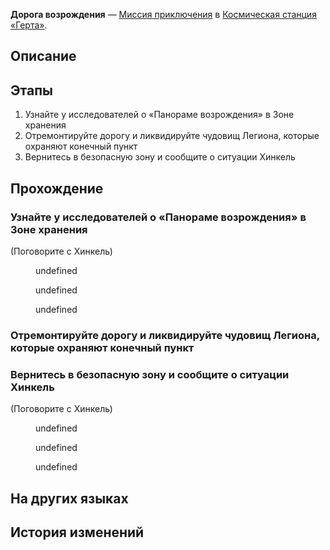 {{Дополнить|Диалоги.}}
{{Миссия Инфобокс
|id              = 2000131
|Название        = 
|Изображение     = Миссия Освоения Дорога возрождения.png
|Тип             = Миссия приключения
|События         = 
|Глава           = 
|Условия         = Завершена [[Миссия приключения]] ''[[Дорога возрождения]]''
|Персонажи       = Первопроходец; Хинкель
|СтартЛокация    = [[Космическая станция «Герта»]] — [[Зона хранения]]
|Локации         = Зона хранения
|Предыдущая      = 
|Следующая       = ???
|Награды         = Опыт Освоения*100; Звёздный нефрит*30; Гертаreum*50; Разрежённый эфир*5; Кредиты*4 000
}}
'''Дорога возрождения''' — [[Миссия приключения]] в [[Космическая станция «Герта»]].

==Описание==
{{Описание|<!--официальное описание из Перекрёстка судеб-->}}

==Этапы==
# Узнайте у исследователей о «Панораме возрождения» в Зоне хранения
# Отремонтируйте дорогу и ликвидируйте чудовищ Легиона, которые охраняют конечный пункт
# Вернитесь в безопасную зону и сообщите о ситуации Хинкель

==Прохождение==
{{Дополнить}}


===Узнайте у исследователей о «Панораме возрождения» в Зоне хранения===
{{Описание миссии|локация=Зона хранения|В Зоне хранения, где раньше хранились всякие диковины, установлена аварийная безопасная зона. Холодные тени мертвецов ещё не отступили, а монстры бродят по залитому серебряным светом отсеку, где будет оглашена Декларация о возрождении.<br />Ваши усилия - дрова, что разожгут пламя возрождения.}}
{{Диалог Начало}}

;(Поговорите с Хинкель)
<!--Unknown TalkSentence: 200022301-->
<!--Unknown TalkSentence: 200022302-->
:{{Диалог|Стрелка}} undefined
:{{Диалог|Стрелка}} undefined
:{{Диалог|Стрелка}} undefined
{{Диалог Конец}}

===Отремонтируйте дорогу и ликвидируйте чудовищ Легиона, которые охраняют конечный пункт===
{{Диалог Начало}}
{{Диалог Конец}}

===Вернитесь в безопасную зону и сообщите о ситуации Хинкель===
{{Диалог Начало}}

;(Поговорите с Хинкель)
<!--Unknown TalkSentence: 200022330-->
<!--Unknown TalkSentence: 200022331-->
<!--Unknown TalkSentence: 200022332-->
:{{Диалог|Стрелка}} undefined
:<!--Unknown TalkSentence: 200022334-->
:<!--Unknown TalkSentence: 200022335-->
:<!--Unknown TalkSentence: 200022336-->
:<!--Unknown TalkSentence: 200022344-->
:{{Диалог|Стрелка}} undefined
:<!--Unknown TalkSentence: 200022338-->
:<!--Unknown TalkSentence: 200022339-->
:<!--Unknown TalkSentence: 200022340-->
:<!--Unknown TalkSentence: 200022344-->
:{{Диалог|Стрелка}} undefined
:<!--Unknown TalkSentence: 200022342-->
:<!--Unknown TalkSentence: 200022343-->
:<!--Unknown TalkSentence: 200022344-->
<!--Unknown TalkSentence: 200022335-->
<!--Unknown TalkSentence: 200022336-->
<!--Unknown TalkSentence: 200022344-->
{{Диалог Конец}}

==На других языках==
{{На других языках
|en   = Road to Revival
|zhs  = 复兴之路
|zht  = 復興之路
|ja   = 復興の路
|ko   = 부흥의 길
|es   = El camino del renacimiento
|fr   = La route vers la renaissance
|ru   = Дорога возрождения
|th   = เส้นทางแห่งความรุ่งเรือง
|vi   = Con Đường Phục Hưng
|de   = Weg zur Wiederbelebung
|id   = Jalan Kebangkitan
|pt   = Estrada para o Renascimento
}}

==История изменений==
{{История изменений|2.7}}
